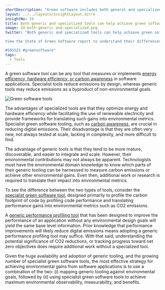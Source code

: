 ```yaml
---
shortDescription: "Green software includes both general and specialized tools."
layout: ../../layouts/InsightLayout.astro
insightNo: 24
title: Both generic and specialized tools can help achieve green software goals
image: 24-both-generic-and-specialized.png
twitter: "Both generic and specialized tools can help achieve green software goals.

View the State of Green Software report to understand their differences ➡️ https://stateof.greensoftware.foundation

#SOGS23 #greensoftware"
tags:
  - Tools
---
```


A green software tool can be any tool that measures or implements [energy efficiency, hardware efficiency, or carbon awareness](https://learn.greensoftware.foundation/introduction) in software applications. Specialist tools reduce emissions by design, whereas generic tools may reduce emissions as a byproduct of non-environmental goals.

![Green software tools](/images/insights/24-additional-1.png)

The advantages of specialized tools are that they optimize energy and hardware efficiency while facilitating the use of renewable electricity and provide frameworks for translating such gains into environmental metrics. Specialist green software tooling, such as [carbon awareness](https://hackernoon.com/our-code-is-harming-the-planet-we-need-carbon-aware-design-patterns), are crucial in reducing digital emissions. Their disadvantage is that they are often very new, not always tested at scale, lacking in complexity, and more difficult to find.

The advantage of generic tools is that they tend to be more mature, discoverable, and easier to integrate and scale. However, their environmental contributions may not always be apparent. Technologists must have the environmental domain knowledge to know which parts of their generic tooling can be harnessed to measure carbon emissions or achieve other environmental gains. Even then, additional work or research is required to translate their impact into environmental metrics.

To see the difference between the two types of tools, consider the [specialist green software tool](https://github.com/responsibleproblemsolving/energy-usage), designed primarily to profile the carbon footprint of code by profiling code performance and translating performance gains into environmental metrics such as CO2 emissions.

A [generic performance profiling tool](https://github.com/benfred/py-spy) that has been designed to improve the performance of an application without any environmental design goals will yield the same base level information. Prior knowledge that performance improvements will likely reduce digital emissions means adopting a generic performance profiling tool may suffice. With that said, understanding the potential significance of CO2 reductions, or tracking progress toward net zero objectives does require additional work without a specialized tool.

Given the huge availability and adoption of generic tooling, and the growing number of specialist green software tools, the most effective strategy for achieving environmental gains from software applications is to use a combination of the two: (i) mapping generic tooling against environmental goals, followed by (ii) using specialist green software tools to achieve maximum environmental observability, measurability, and benefits.